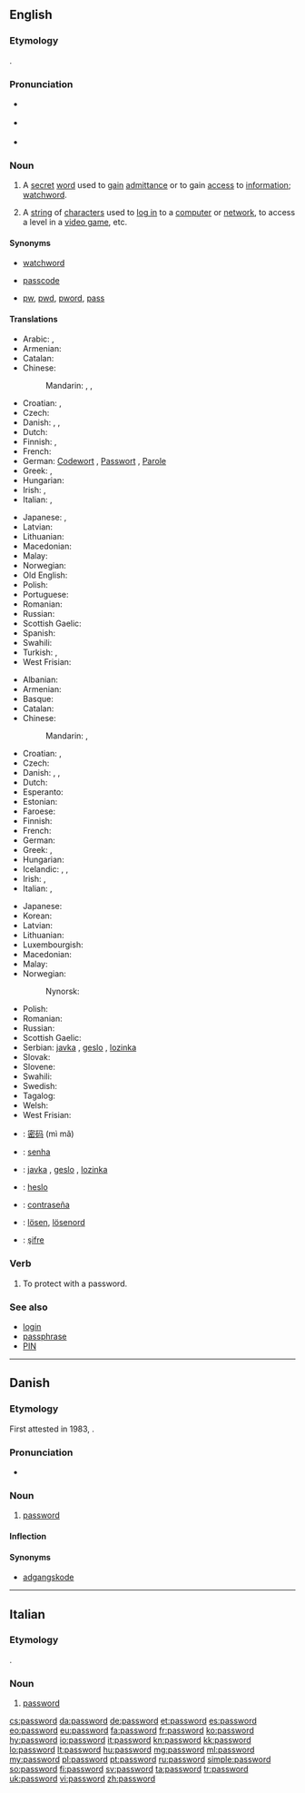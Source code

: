 ==English==
{{wikipedia}}

===Etymology===
{{compound|pass|word}}.

===Pronunciation===
* {{a|US}} {{IPA|/ˈpæswɜːrd/}}
* {{a|Southern England}} {{IPA|/ˈpɑːswɜː(r)d/}}
* {{a|Northern England}} {{IPA|/ˈpæswɜːd/}}

===Noun===
{{en-noun}}

# A [[secret]] [[word]] used to [[gain]] [[admittance]] or to gain [[access]] to [[information]]; [[watchword]].
# {{computing}} A [[string]] of [[character]]s used to [[log in]] to a [[computer]] or [[network]], to access a level in a [[video game]], etc.

====Synonyms====
* {{sense|secret word used to gain admittance}} [[watchword]]
* [[passcode]]
* {{sense|abbreviation}} [[pw]], [[pwd]], [[pword]], [[pass]]

====Translations====
{{trans-top|secret word used to gain admittance}}
* Arabic: {{t-|ar|كلمة المرور|tr=kalimat al-muruur}}, {{t-|ar|كلمة السر|tr=kalimat al-sirr}}
* Armenian: {{t-|hy|գաղտնաբառ|tr=gaġtnabaṙ}}
* Catalan: {{t-|ca|contrasenya|f}}
* Chinese:
*: Mandarin: {{t|cmn|密碼|sc=Hani}}, {{t|cmn|密码|tr=mìmǎ|sc=Hani}}, {{t-|cmn|口令|tr=kǒulìng|sc=Hani}}
* Croatian: {{t-|hr|lozinka|f|alt=lòzīnka}}, {{t-|hr|geslo|n|alt=gȅslo}}
* Czech: {{t+|cs|heslo|n}}
* Danish: {{t-|da|kodeord|n}}, {{t-|da|løsen|n}}, {{t-|da|feltråb|n}}
* Dutch: {{t+|nl|wachtwoord|n}}
* Finnish: {{t+|fi|salasana}}, {{t+|fi|tunnussana}}
* French: {{t+|fr|mot de passe|m}}
* German: [[Codewort]] {{m}}, [[Passwort]] {{n}}, [[Parole]] {{f}}
* Greek: {{t+|el|συνθηματικό|n|tr=synthimatikó}}, {{t+|el|κωδικός|m|tr=kodikós}}
* Hungarian: {{t+|hu|jelszó}}
* Irish: {{t-|ga|focal faire|m}}, {{t-|ga|pasfhocal|m}}
* Italian: {{t+|it|parola d'ordine|f}}, {{t-|it|parola chiave|f}}
{{trans-mid}}
* Japanese: {{t-|ja|パスワード|tr=pasuwādo}}, {{t-|ja|合い言葉|tr=あいことば, aikotoba}}
* Latvian: {{t-|lv|parole|f|xs=Latvian}}
* Lithuanian: {{t+|lt|slaptažodis|m|xs=Lithuanian}}
* Macedonian: {{t-|mk|лозинка|f|tr=lózinka}}
* Malay: {{t-|ms|kata laluan}}
* Norwegian: {{t+|no|passord|n}}
* Old English: {{t-|ang|leafnesword|n|alt=lēafnesword}}
* Polish: {{t+|pl|hasło|n}}
* Portuguese: {{t+|pt|senha|f}}
* Romanian: {{t-|ro|parolă|f}}
* Russian: {{t+|ru|пароль|m|tr=paról'}}
* Scottish Gaelic: {{t-|gd|facal-faire|m}}
* Spanish: {{t+|es|contraseña}}
* Swahili: {{t+|sw|nywila|xs=Swahili}}
* Turkish: {{t+|tr|parola}}, {{t+|tr|şifre}}
* West Frisian: {{t-|fy|wachtwurd|n|xs=West Frisian}}
{{trans-bottom}}

{{trans-top|computing: string of characters known only to a user}}
* Albanian: {{t-|sq|fjalëkalimi|xs=Albanian}}
* Armenian: {{t-|hy|գաղտնաբառ|tr=gaġtnabaṙ}}
* Basque: {{t-|eu|pasahitza|xs=Basque}}
* Catalan: {{t-|ca|contrasenya|f}}
* Chinese:
*: Mandarin: {{t|cmn|密碼|sc=Hani}}, {{t|cmn|密码|tr=mìmǎ|sc=Hani}}
* Croatian: {{t-|hr|lozinka|f|alt=lòzīnka}}, {{t-|hr|geslo|n|alt=gȅslo}}
* Czech: {{t+|cs|heslo|n}}
* Danish: {{t-|da|kodeord|n}}, {{t+|da|adgangskode|c}}, {{t+|da|password|n}}
* Dutch: {{t+|nl|wachtwoord|n}}
* Esperanto: {{t-|eo|pasvorto}}
* Estonian: {{t-|et|salasõna}}
* Faroese: {{t-|fo|loyniorð|xs=Faroese}}
* Finnish: {{t+|fi|salasana}}
* French: {{t+|fr|mot de passe|m}}
* German: {{t+|de|Passwort|n}}
* Greek: {{t+|el|κωδικός|m|tr=kodikós}}, {{t+|el|συνθηματικό|n|tr=synthimatikó}}
* Hungarian: {{t+|hu|jelszó}}
* Icelandic: {{t-|is|lykilorð|n}}, {{t-|is|leyniorð|n}}, {{t-|is|aðgangsorð|n}}
* Irish: {{t-|ga|focal faire|xs=Irish}}, {{t-|ga|pasfhocal|m}}
* Italian: {{t-|it|parola chiave|f}}, {{t+|it|password|f}}
{{trans-mid}}
* Japanese: {{t-|ja|パスワード|tr=pasuwādo}}
* Korean: {{t+|ko|암호|tr=amho}}
* Latvian: {{t-|lv|parole|f|xs=Latvian}}
* Lithuanian: {{t+|lt|slaptažodis|m|xs=Lithuanian}}
* Luxembourgish: {{t-|lb|Passwuert|n}}
* Macedonian: {{t-|mk|лозинка|f|tr=lózinka}}
* Malay: {{t-|ms|kata laluan}}
* Norwegian: {{t+|no|passord}}
*: Nynorsk: {{t-|nn|passord|xs=Norwegian Nynorsk}}
* Polish: {{t+|pl|hasło|n}}
* Romanian: {{t-|ro|parolă|f}}
* Russian: {{t+|ru|пароль|m|tr=paról'}}
* Scottish Gaelic: {{t-|gd|facal-faire|m}}
* Serbian: [[javka]] {{f}}, [[geslo]] {{n}}, [[lozinka]] {{f}}
* Slovak: {{t+|sk|heslo}}
* Slovene: {{t+|sl|geslo}}
* Swahili: {{t+|sw|nywila|xs=Swahili}}
* Swedish: {{t+|sv|lösenord|n}}
* Tagalog: {{t-|tl|password|xs=Tagalog}}
* Welsh: {{t-|cy|cyfrinair|xs=Welsh}}
* West Frisian: {{t-|fy|wachtwurd|n|xs=West Frisian}}
{{trans-bottom}}

{{checktrans-top}}
* {{ttbc|zh}}: [[密码]] (mì mǎ)
* {{ttbc|pt}}: [[senha]]
{{trans-mid}}
* {{ttbc|sh}}: [[javka]] {{f}}, [[geslo]] {{n}}, [[lozinka]] {{f}}
* {{ttbc|sk}}: [[heslo]] {{n}}
* {{ttbc|es}}: [[contraseña]]
* {{ttbc|sv}}: [[lösen]], [[lösenord]]
* {{ttbc|tr}}: [[şifre]]
{{trans-bottom}}

===Verb===
{{en-verb}}

# {{computing|transitive}} To protect with a password.

===See also===
* [[login]]
* [[passphrase]]
* [[PIN]]

----

==Danish==

===Etymology===
First attested in 1983, {{borrowing|en|password|lang=da|nocap=1}}.

===Pronunciation===
* {{IPA|[ˈpʰɑːsˌwœːd̥]|lang=da}}

===Noun===
{{da-noun|et|pl-indef-2=passwords}}

# {{computing|lang=da}} [[password#English|password]]

====Inflection====
{{da-noun-infl|et|pl-indef-2=passwords|gen-pl-indef-2=passwords'}}

====Synonyms====
* [[adgangskode]]

----

==Italian==

===Etymology===
{{borrowing|en|lang=it}}.

===Noun===
{{head|it|noun}} {{f|inv}}

# {{computing|lang=it}} [[#English|password]]

[[cs:password]]
[[da:password]]
[[de:password]]
[[et:password]]
[[es:password]]
[[eo:password]]
[[eu:password]]
[[fa:password]]
[[fr:password]]
[[ko:password]]
[[hy:password]]
[[io:password]]
[[it:password]]
[[kn:password]]
[[kk:password]]
[[lo:password]]
[[lt:password]]
[[hu:password]]
[[mg:password]]
[[ml:password]]
[[my:password]]
[[pl:password]]
[[pt:password]]
[[ru:password]]
[[simple:password]]
[[so:password]]
[[fi:password]]
[[sv:password]]
[[ta:password]]
[[tr:password]]
[[uk:password]]
[[vi:password]]
[[zh:password]]